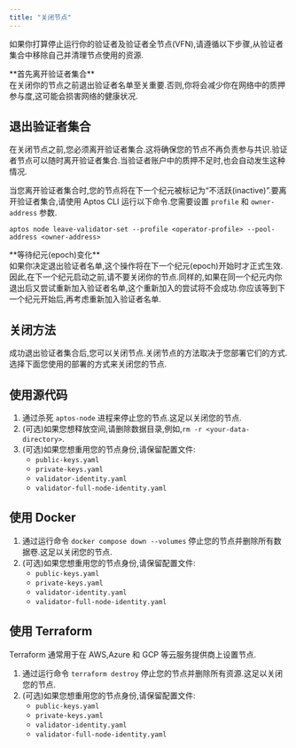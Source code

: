 ```yaml
---
title: "关闭节点"
---
```



如果你打算停止运行你的验证者及验证者全节点(VFN),请遵循以下步骤,从验证者集合中移除自己并清理节点使用的资源.

<Aside type="caution">
  **首先离开验证者集合**<br />
  在关闭你的节点之前退出验证者名单至关重要.否则,你将会减少你在网络中的质押参与度,这可能会损害网络的健康状况.
</Aside>

## 退出验证者集合

在关闭节点之前,您必须离开验证者集合.这将确保您的节点不再负责参与共识.验证者节点可以随时离开验证者集合.当验证者账户中的质押不足时,也会自动发生这种情况.

当您离开验证者集合时,您的节点将在下一个纪元被标记为“不活跃(inactive)”.要离开验证者集合,请使用 Aptos CLI 运行以下命令.您需要设置 `profile` 和 `owner-address` 参数.

```shellscript filename="Terminal"
aptos node leave-validator-set --profile <operator-profile> --pool-address <owner-address>
```

<Aside type="caution">
  **等待纪元(epoch)变化**<br />
  如果你决定退出验证者名单,这个操作将在下一个纪元(epoch)开始时才正式生效.因此,在下一个纪元启动之前,请不要关闭你的节点.同样的,如果在同一个纪元内你退出后又尝试重新加入验证者名单,这个重新加入的尝试将不会成功.你应该等到下一个纪元开始后,再考虑重新加入验证者名单.
</Aside>

## 关闭方法

成功退出验证者集合后,您可以关闭节点.关闭节点的方法取决于您部署它们的方式.选择下面您使用的部署的方式来关闭您的节点.

## 使用源代码

1. 通过杀死 `aptos-node` 进程来停止您的节点.这足以关闭您的节点.
2. (可选)如果您想释放空间,请删除数据目录,例如,`rm -r <your-data-directory>`.
3. (可选)如果您想重用您的节点身份,请保留配置文件:
   - `public-keys.yaml`
   - `private-keys.yaml`
   - `validator-identity.yaml`
   - `validator-full-node-identity.yaml`

## 使用 Docker

1. 通过运行命令 `docker compose down --volumes` 停止您的节点并删除所有数据卷.这足以关闭您的节点.
2. (可选)如果您想重用您的节点身份,请保留配置文件:
   - `public-keys.yaml`
   - `private-keys.yaml`
   - `validator-identity.yaml`
   - `validator-full-node-identity.yaml`

## 使用 Terraform

<Aside type="note">
  Terraform 通常用于在 AWS,Azure 和 GCP 等云服务提供商上设置节点.
</Aside>

1. 通过运行命令 `terraform destroy` 停止您的节点并删除所有资源.这足以关闭您的节点.
2. (可选)如果您想重用您的节点身份,请保留配置文件:
   - `public-keys.yaml`
   - `private-keys.yaml`
   - `validator-identity.yaml`
   - `validator-full-node-identity.yaml`

